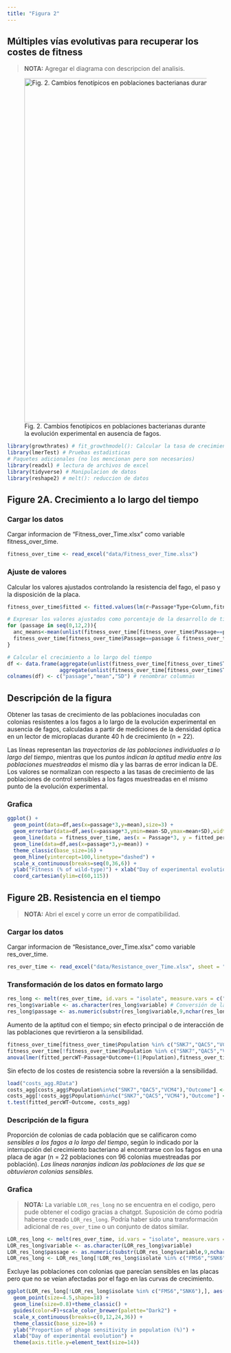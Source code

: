 ```yaml
---
title: "Figura 2"
---
```


## Múltiples vías evolutivas para recuperar los costes de fitness

> **NOTA:** Agregar el diagrama con descripcion del analisis.


![Fig. 2. Cambios fenotípicos en poblaciones bacterianas durante la evolución experimental en ausencia de fagos.](img/figure2.jpeg){width="800"}

```r
library(growthrates) # fit_growthmodel(): Calcular la tasa de crecimiento a partir de datos de microplacas.
library(lmerTest) # Pruebas estadisticas
# Paquetes adicionales (no los mencionan pero son necesarios)
library(readxl) # lectura de archivos de excel
library(tidyverse) # Manipulacion de datos
library(reshape2) # melt(): reduccion de datos
```

## Figure 2A. Crecimiento a lo largo del tiempo

### Cargar los datos

Cargar informacion de "Fitness_over_Time.xlsx" como variable fitness_over_time.

```r
fitness_over_time <- read_excel("data/Fitness_over_Time.xlsx")
```

### Ajuste de valores

Calcular los valores ajustados controlando la resistencia del fago, el paso y la disposición de la placa.

```r
fitness_over_time$fitted <- fitted.values(lm(r~Passage*Type+Column,fitness_over_time))

# Expresar los valores ajustados como porcentaje de la desarrollo de tipo wild-type
for (passage in seq(0,12,2)){
  anc_means<-mean(unlist(fitness_over_time[fitness_over_time$Passage==passage & fitness_over_time$Type=="ANC","fitted"]))
  fitness_over_time[fitness_over_time$Passage==passage & fitness_over_time$Type=="PR","fitted_percWT"]<-100*fitness_over_time[fitness_over_time$Passage==passage & fitness_over_time$Type=="PR","fitted"]/anc_means
}

# Calcular el crecimiento a lo largo del tiempo
df <- data.frame(aggregate(unlist(fitness_over_time[fitness_over_time$Type=="PR","fitted_percWT"]), by=list(unlist(fitness_over_time[fitness_over_time$Type=="PR","Passage"])),FUN=mean), 
                 aggregate(unlist(fitness_over_time[fitness_over_time$Type=="PR","fitted_percWT"]),by=list(unlist(fitness_over_time[fitness_over_time$Type=="PR","Passage"])),FUN=sd)[,2])
colnames(df) <- c("passage","mean","SD") # renombrar columnas
```

## Descripción de la figura

Obtener las tasas de crecimiento de las poblaciones inoculadas con colonias resistentes a los fagos a lo largo de la evolución experimental en ausencia de fagos, calculadas a partir de mediciones de la densidad óptica en un lector de microplacas durante 40 h de crecimiento (n = 22).

Las líneas representan las *trayectorias de las poblaciones individuales a lo largo del tiempo*, mientras que los *puntos indican la aptitud media entre las poblaciones muestreadas* el mismo día y las barras de error indican la DE. Los valores se normalizan con respecto a las tasas de crecimiento de las poblaciones de control sensibles a los fagos muestreadas en el mismo punto de la evolución experimental. 

### Grafica

```r
ggplot() + 
  geom_point(data=df,aes(x=passage*3,y=mean),size=3) +
  geom_errorbar(data=df,aes(x=passage*3,ymin=mean-SD,ymax=mean+SD),width=0,size=1) + 
  geom_line(data = fitness_over_time, aes(x = Passage*3, y = fitted_percWT, group = Population), linewidth = 0.2, alpha = 0.4)+
  geom_line(data=df,aes(x=passage*3,y=mean)) + 
  theme_classic(base_size=16) + 
  geom_hline(yintercept=100,linetype="dashed") + 
  scale_x_continuous(breaks=seq(0,36,6)) + 
  ylab("Fitness (% of wild-type)") + xlab("Day of experimental evolution") + 
  coord_cartesian(ylim=c(60,115))
```

## Figure 2B. Resistencia en el tiempo

> **NOTA:** Abri el excel y corre un error de compatibilidad.

### Cargar los datos

Cargar informacion de "Resistance_over_Time.xlsx" como variable res_over_time.

```r
res_over_time <- read_excel("data/Resistance_over_Time.xlsx", sheet = "Data")
```

### Transformación de los datos en formato largo

```r
res_long <- melt(res_over_time, id.vars = "isolate", measure.vars = c("Prop_S_P0","Prop_S_P4","Prop_S_P8","Prop_S_P12"))
res_long$variable <- as.character(res_long$variable) # Conversión de la columna variable a caracteres:  
res_long$passage <- as.numeric(substr(res_long$variable,9,nchar(res_long$variable)))
```

Aumento de la aptitud con el tiempo; sin efecto principal o de interacción de las poblaciones que revirtieron a la sensibilidad.

```r
fitness_over_time[fitness_over_time$Population %in% c("SNK7","QAC5","VCM4"),"Outcome"] <- "S"
fitness_over_time[!fitness_over_time$Population %in% c("SNK7","QAC5","VCM4"),"Outcome"] <- "R"
anova(lmer(fitted_percWT~Passage*Outcome+(1|Population),fitness_over_time))
```

Sin efecto de los costes de resistencia sobre la reversión a la sensibilidad.

```r
load("costs_agg.RData")
costs_agg[costs_agg$Population%in%c("SNK7","QAC5","VCM4"),"Outcome"] <- "S"
costs_agg[!costs_agg$Population%in%c("SNK7","QAC5","VCM4"),"Outcome"] <- "R"
t.test(fitted_percWT~Outcome, costs_agg)
```

### Descripción de la figura

Proporción de colonias de cada población que se calificaron como *sensibles a los fagos a lo largo del tiempo*, según lo indicado por la interrupción del crecimiento bacteriano al encontrarse con los fagos en una placa de agar (n = 22 poblaciones con 96 colonias muestreadas por población). *Las líneas naranjas indican las poblaciones de las que se obtuvieron colonias sensibles.*

### Grafica

> **NOTA:** La variable `LOR_res_long` no se encuentra en el codigo, pero pude obtener el codigo gracias a chatgpt. Suposición de cómo podría haberse creado `LOR_res_long`. Podría haber sido una transformación adicional de `res_over_time` o un conjunto de datos similar. 

```r
LOR_res_long <- melt(res_over_time, id.vars = "isolate", measure.vars = c("Prop_S_P0","Prop_S_P4","Prop_S_P8","Prop_S_P12"))
LOR_res_long$variable <- as.character(LOR_res_long$variable)
LOR_res_long$passage <- as.numeric(substr(LOR_res_long$variable,9,nchar(LOR_res_long$variable)))
LOR_res_long <- LOR_res_long[!LOR_res_long$isolate %in% c("FMS6","SNK6"),]  # Filtrado de aislamientos
```

Excluye las poblaciones con colonias que parecían sensibles en las placas pero que no se veían afectadas por el fago en las curvas de crecimiento.

```r
ggplot(LOR_res_long[!LOR_res_long$isolate %in% c("FMS6","SNK6"),], aes(passage*3,value*100,group=isolate,color=(isolate%in%c("SNK7","QAC5","VCM4")))) +
  geom_point(size=4.5,shape=18) +
  geom_line(size=0.8)+theme_classic() +
  guides(color=F)+scale_color_brewer(palette="Dark2") + 
  scale_x_continuous(breaks=c(0,12,24,36)) + 
  theme_classic(base_size=16) + 
  ylab("Proportion of phage sensitivity in population (%)") +
  xlab("Day of experimental evolution") + 
  theme(axis.title.y=element_text(size=14))
```


